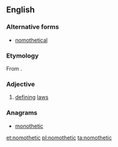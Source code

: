 ==English==

===Alternative forms===
* [[nomothetical]]

===Etymology===
From {{etyl|grc|en}} {{term|νομοθετικός|lang=grc}}.

===Adjective===
{{en-adj}}
# {{context|rare|lang=en}} [[define|defining]] [[law]]s

===Anagrams===
* [[monothetic#English|monothetic]]

[[et:nomothetic]]
[[pl:nomothetic]]
[[ta:nomothetic]]